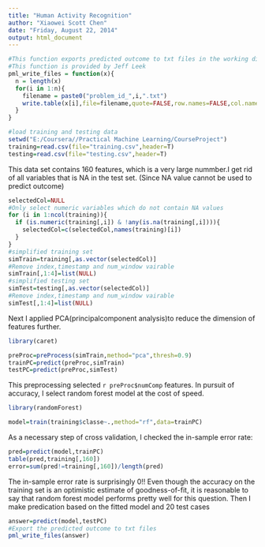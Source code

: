 ```yaml
---
title: "Human Activity Recognition"
author: "Xiaowei Scott Chen"
date: "Friday, August 22, 2014"
output: html_document
---
```

```r
#This function exports predicted outcome to txt files in the working directory
#This function is provided by Jeff Leek
pml_write_files = function(x){
  n = length(x)
  for(i in 1:n){
    filename = paste0("problem_id_",i,".txt")
    write.table(x[i],file=filename,quote=FALSE,row.names=FALSE,col.names=FALSE)
  }
}
```

```r
#load training and testing data
setwd("E:/Coursera//Practical Machine Learning/CourseProject")
training=read.csv(file="training.csv",header=T)
testing=read.csv(file="testing.csv",header=T)
```
This data set contains 160 features, which is a very large nummber.I get rid of all variables that is NA in the test set. (Since NA value cannot be used to predict outcome)
```r
selectedCol=NULL
#Only select numeric variables which do not contain NA values
for (i in 1:ncol(training)){
  if (is.numeric(training[,i]) & !any(is.na(training[,i]))){
    selectedCol=c(selectedCol,names(training)[i])
  }
}
#simplified training set
simTrain=training[,as.vector(selectedCol)] 
#Remove index,timestamp and num_window vairable
simTrain[,1:4]=list(NULL)
#simplified testing set
simTest=testing[,as.vector(selectedCol)]    
#Remove index,timestamp and num_window vairable
simTest[,1:4]=list(NULL)
```
Next I applied PCA(principalcomponent analysis)to reduce the dimension of features further. 
```r
library(caret)
```
```r
preProc=preProcess(simTrain,method="pca",thresh=0.9)
trainPC=predict(preProc,simTrain)
testPC=predict(preProc,simTest)
```
This preprocessing selected `r preProc$numComp` features. In pursuit of accuracy, I select random forest model at the cost of speed.
```r
library(randomForest)
```
```r
model=train(training$classe~.,method="rf",data=trainPC)
```
As a necessary step of cross validation, I checked the in-sample error rate:
```r
pred=predict(model,trainPC)
table(pred,training[,160])
error=sum(pred!=training[,160])/length(pred) 
```
The in-sample error rate is surprisingly 0!! Even though the accuracy on the training set is an optimistic estimate of goodness-of-fit, it is reasonable to say that random forest model performs pretty well for this question. 
Then I make predication based on the fitted model and 20 test cases
```r
answer=predict(model,testPC)
#Export the predicted outcome to txt files
pml_write_files(answer)
```



